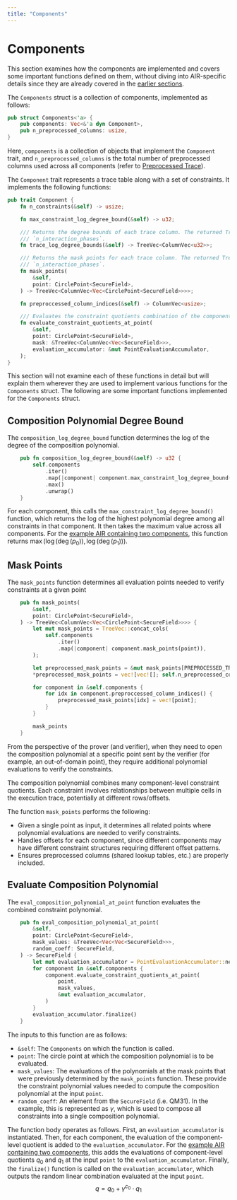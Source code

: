 ```yaml
---
title: "Components"
---
```


# Components

This section examines how the components are implemented and covers some important functions defined on them, without diving into AIR-specific details since they are already covered in the [earlier sections](../../air-development/index).

The `Components` struct is a collection of components, implemented as follows:
```rust
pub struct Components<'a> {
    pub components: Vec<&'a dyn Component>,
    pub n_preprocessed_columns: usize,
}
```

Here, `components` is a collection of objects that implement the `Component` trait, and `n_preprocessed_columns` is the total number of preprocessed columns used across all components (refer to [Preprocessed Trace](../../air-development/preprocessed-trace/index)).


The `Component` trait represents a trace table along with a set of constraints. It implements the following functions:
```rust
pub trait Component {
    fn n_constraints(&self) -> usize;

    fn max_constraint_log_degree_bound(&self) -> u32;

    /// Returns the degree bounds of each trace column. The returned TreeVec should be of size
    /// `n_interaction_phases`.
    fn trace_log_degree_bounds(&self) -> TreeVec<ColumnVec<u32>>;

    /// Returns the mask points for each trace column. The returned TreeVec should be of size
    /// `n_interaction_phases`.
    fn mask_points(
        &self,
        point: CirclePoint<SecureField>,
    ) -> TreeVec<ColumnVec<Vec<CirclePoint<SecureField>>>>;

    fn preproccessed_column_indices(&self) -> ColumnVec<usize>;

    /// Evaluates the constraint quotients combination of the component at a point.
    fn evaluate_constraint_quotients_at_point(
        &self,
        point: CirclePoint<SecureField>,
        mask: &TreeVec<ColumnVec<Vec<SecureField>>>,
        evaluation_accumulator: &mut PointEvaluationAccumulator,
    );
}
```
This section will not examine each of these functions in detail but will explain them wherever they are used to implement various functions for the `Components` struct. The following are some important functions implemented for the `Components` struct.

## Composition Polynomial Degree Bound
The `composition_log_degree_bound` function determines the log of the degree of the composition polynomial.
```rust
    pub fn composition_log_degree_bound(&self) -> u32 {
        self.components
            .iter()
            .map(|component| component.max_constraint_log_degree_bound())
            .max()
            .unwrap()
    }
```

For each component, this calls the `max_constraint_log_degree_bound()` function, which returns the log of the highest polynomial degree among all constraints in that component. It then takes the maximum value across all components. For the [example AIR containing two components](./overview.mdx#air-to-composition-polynomial), this function returns $\max({\log{(\deg{(p_0)})}, \log{(\deg{(p_1)})}})$.

## Mask Points
The `mask_points` function determines all evaluation points needed to verify constraints at a given point
```rust
    pub fn mask_points(
        &self,
        point: CirclePoint<SecureField>,
    ) -> TreeVec<ColumnVec<Vec<CirclePoint<SecureField>>>> {
        let mut mask_points = TreeVec::concat_cols(
            self.components
                .iter()
                .map(|component| component.mask_points(point)),
        );

        let preprocessed_mask_points = &mut mask_points[PREPROCESSED_TRACE_IDX];
        *preprocessed_mask_points = vec![vec![]; self.n_preprocessed_columns];

        for component in &self.components {
            for idx in component.preproccessed_column_indices() {
                preprocessed_mask_points[idx] = vec![point];
            }
        }

        mask_points
    }
```

From the perspective of the prover (and verifier), when they need to open the composition polynomial at a specific point sent by the verifier (for example, an out-of-domain point), they require additional polynomial evaluations to verify the constraints.

The composition polynomial combines many component-level constraint quotients. Each constraint involves relationships between multiple cells in the execution trace, potentially at different rows/offsets.

The function `mask_points` performs the following:
- Given a single point as input, it determines all related points where polynomial evaluations are needed to verify constraints.
- Handles offsets for each component, since different components may have different constraint structures requiring different offset patterns.
- Ensures preprocessed columns (shared lookup tables, etc.) are properly included.


## Evaluate Composition Polynomial
The `eval_composition_polynomial_at_point` function evaluates the combined constraint polynomial.
```rust
    pub fn eval_composition_polynomial_at_point(
        &self,
        point: CirclePoint<SecureField>,
        mask_values: &TreeVec<Vec<Vec<SecureField>>>,
        random_coeff: SecureField,
    ) -> SecureField {
        let mut evaluation_accumulator = PointEvaluationAccumulator::new(random_coeff);
        for component in &self.components {
            component.evaluate_constraint_quotients_at_point(
                point,
                mask_values,
                &mut evaluation_accumulator,
            )
        }
        evaluation_accumulator.finalize()
    }
```
The inputs to this function are as follows:
- `&self`: The `Components` on which the function is called.
- `point`: The circle point at which the composition polynomial is to be evaluated.
- `mask_values`: The evaluations of the polynomials at the mask points that were previously determined by the `mask_points` function. These provide the constraint polynomial values needed to compute the composition polynomial at the input `point`.
- `random_coeff`: An element from the `SecureField` (i.e. $\mathsf{QM31}$). In the example, this is represented as $\gamma$, which is used to compose all constraints into a single composition polynomial.

The function body operates as follows. First, an `evaluation_accumulator` is instantiated. Then, for each component, the evaluation of the component-level quotient is added to the `evaluation_accumulator`. For the [example AIR containing two components](./overview.mdx#air-to-composition-polynomial), this adds the evaluations of component-level quotients $q_0$ and $q_1$ at the input `point` to the `evaluation_accumulator`. Finally, the `finalize()` function is called on the `evaluation_accumulator`, which outputs the random linear combination evaluated at the input `point`.
$$
q = q_0 + \gamma^{c_0} \cdot q_1
$$
